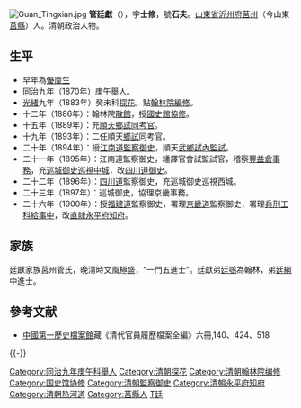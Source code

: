 {{Multiple issues|
{{Update|time=2022-04-03T04:35:43+00:00}}
{{Refimprove|time=2022-04-03T04:35:43+00:00}}
}}
[[File:Guan_Tingxian.jpg|thumb]]
'''管廷獻'''（{{bd|1847年||1914年|catIdx=G管}}），字'''士修'''，號'''石夫'''。[[山東省|山東省]][[沂州府|沂州府]][[莒州|莒州]]（今山東[[莒縣|莒縣]]）人。清朝政治人物。

== 生平 ==
*早年為[[優廩生|優廩生]]
*[[同治|同治]]九年（1870年）庚午[[舉人|舉人]]。 
*[[光緒|光緒]]九年（1883年）癸未科[[探花|探花]]。點[[翰林院|翰林院]][[編修|編修]]。 
*十二年（1886年）：翰林院[[散館|散館]]，授[[國史館_(清朝)|國史館]][[協修|協修]]。
*十五年（1889年）：充[[順天府|順天]][[鄉試|鄉試]][[同考官|同考官]]。
*十九年（1893年）：二任順天[[鄉試|鄉試]]同考官。
*二十年（1894年）：授[[江南道|江南道]][[監察御史|監察御史]]，順天[[武鄉試|武鄉試]][[內監試|內監試]]。
*二十一年（1895年）：江南道監察御史，繙譯官會試監試官，稽察[[豐益倉|豐益倉]][[事務|事務]]，充[[巡城御史|巡城御史]][[巡視中城|巡視中城]]，改[[四川道|四川道]][[御史|御史]]。
*二十二年（1896年）：[[四川道|四川道]]監察御史，充巡城御史巡視西城。
*二十三年（1897年）：巡城御史，協理京畿事務。
*二十六年（1900年）：授[[福建道|福建道]]監察御史，署理[[京畿道|京畿道]]監察御史，署理[[兵刑工科|兵刑工科]][[給事中|給事中]]，改[[直隸|直隸]][[永平府|永平府]][[知府|知府]]。

==家族==
廷獻家族莒州管氏，晚清時文風極盛，“一門五進士”。廷獻弟[[管廷鶚|廷鶚]]為翰林，弟[[管廷綱|廷綱]]中進士。

== 參考文献 ==
{{refbegin}}
*[[中國第一歷史檔案館|中國第一歷史檔案館]]藏《清代官員履歷檔案全編》六冊,140、424、518
{{refend}}
{{-}}
{{光緒九年癸未科殿試金榜|state=collapsed}}

{{DEFAULTSORT:Guan管}}
[[Category:同治九年庚午科舉人|Category:同治九年庚午科舉人]]
[[Category:清朝探花|Category:清朝探花]]
[[Category:清朝翰林院编修|Category:清朝翰林院编修]]
[[Category:国史馆协修|Category:国史馆协修]]
[[Category:清朝監察御史|Category:清朝監察御史]]
[[Category:清朝永平府知府|Category:清朝永平府知府]]
[[Category:清朝热河道|Category:清朝热河道]]
[[Category:莒縣人|Category:莒縣人]]
[[Category:管姓|T廷]]